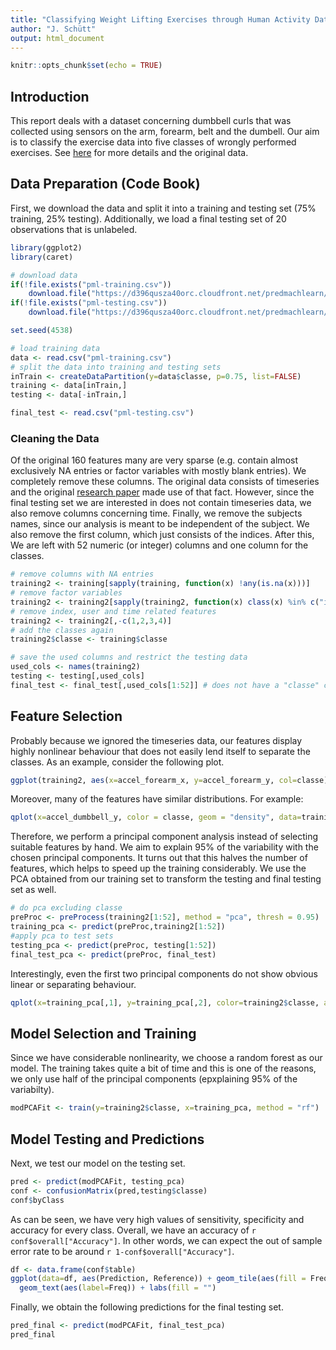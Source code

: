 ```yaml
---
title: "Classifying Weight Lifting Exercises through Human Activity Data"
author: "J. Schütt"
output: html_document
---
```


```r
knitr::opts_chunk$set(echo = TRUE)
```
## Introduction
This report deals with a dataset concerning dumbbell curls that was collected using sensors on the arm, forearm, belt and the dumbell. Our aim is to classify the exercise data into five classes of wrongly performed exercises. See [here](http://web.archive.org/web/20161224072740/http:/groupware.les.inf.puc-rio.br/har) for more details and the original data.

## Data Preparation (Code Book)
First, we download the data and split it into a training and testing set (75% training, 25% testing). Additionally, we load a final testing set of 20 observations that is unlabeled.

```r
library(ggplot2)
library(caret)

# download data
if(!file.exists("pml-training.csv"))
    download.file("https://d396qusza40orc.cloudfront.net/predmachlearn/pml-training.csv", destfile = "pml-training.csv", method="curl")
if(!file.exists("pml-testing.csv"))
    download.file("https://d396qusza40orc.cloudfront.net/predmachlearn/pml-testing.csv", destfile = "pml-testing.csv", method="curl")

set.seed(4538)

# load training data
data <- read.csv("pml-training.csv")
# split the data into training and testing sets
inTrain <- createDataPartition(y=data$classe, p=0.75, list=FALSE)
training <- data[inTrain,]
testing <- data[-inTrain,]

final_test <- read.csv("pml-testing.csv")
```

### Cleaning the Data
Of the original 160 features many are very sparse (e.g. contain almost exclusively NA entries or factor variables with mostly blank entries). We completely remove these columns. The original data consists of timeseries and the original [research paper](http://web.archive.org/web/20161224072740/http://groupware.les.inf.puc-rio.br/work.jsf?p1=11201) made use of that fact. However, since the final testing set we are interested in does not contain timeseries data, we also remove columns concerning time. Finally, we remove the subjects names, since our analysis is meant to be independent of the subject. We also remove the first column, which just consists of the indices. After this, We are left with 52 numeric (or integer) columns and one column for the classes.

```r
# remove columns with NA entries
training2 <- training[sapply(training, function(x) !any(is.na(x)))] 
# remove factor variables
training2 <- training2[sapply(training2, function(x) class(x) %in% c("integer","numeric"))]
# remove index, user and time related features
training2 <- training2[,-c(1,2,3,4)]
# add the classes again
training2$classe <- training$classe

# save the used columns and restrict the testing data
used_cols <- names(training2)
testing <- testing[,used_cols]
final_test <- final_test[,used_cols[1:52]] # does not have a "classe" column
```

## Feature Selection
Probably because we ignored the timeseries data, our features display highly nonlinear behaviour that does not easily lend itself to separate the classes. As an example, consider the following plot.
```r
ggplot(training2, aes(x=accel_forearm_x, y=accel_forearm_y, col=classe)) + geom_point(alpha = .5)
```
Moreover, many of the features have similar distributions. For example:
```r
qplot(x=accel_dumbbell_y, color = classe, geom = "density", data=training2) 
```

Therefore, we perform a principal component analysis instead of selecting suitable features by hand. We aim to explain 95% of the variability with the chosen principal components. It turns out that this halves the number of features, which helps to speed up the training considerably. We use the PCA obtained from our training set to transform the testing and final testing set as well.
```r
# do pca excluding classe
preProc <- preProcess(training2[1:52], method = "pca", thresh = 0.95)
training_pca <- predict(preProc,training2[1:52])
#apply pca to test sets
testing_pca <- predict(preProc, testing[1:52])
final_test_pca <- predict(preProc, final_test)
```

Interestingly, even the first two principal components do not show obvious linear or separating behaviour.
```r
qplot(x=training_pca[,1], y=training_pca[,2], color=training2$classe, alpha=.5, xlab="principal component 1", ylab="principal component 2") + theme(legend.position="none")
```

## Model Selection and Training
Since we have considerable nonlinearity, we choose a random forest as our model. The training takes quite a bit of time and this is one of the reasons, we only use half of the principal components (epxplaining 95% of the variabilty).
```r
modPCAFit <- train(y=training2$classe, x=training_pca, method = "rf")
```

## Model Testing and Predictions
Next, we test our model on the testing set.
```r
pred <- predict(modPCAFit, testing_pca)
conf <- confusionMatrix(pred,testing$classe)
conf$byClass
```

As can be seen, we have very high values of sensitivity, specificity and accuracy for every class. Overall, we have an accuracy of `r conf$overall["Accuracy"]`. In other words, we can expect the out of sample error rate to be around `r 1-conf$overall["Accuracy"]`.
```r
df <- data.frame(conf$table)
ggplot(data=df, aes(Prediction, Reference)) + geom_tile(aes(fill = Freq), colour = "white") + scale_fill_gradient(low = "red2", high = "yellow") +
  geom_text(aes(label=Freq)) + labs(fill = "")
```

Finally, we obtain the following predictions for the final testing set.
```r
pred_final <- predict(modPCAFit, final_test_pca)
pred_final
```
